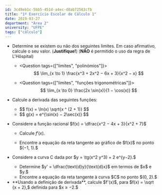 ```yaml
---
id: 3cd8eb1c-5bb5-451d-a4ec-d8ab72583cfb
title: "1º Exercício Escolar de Cálculo 1"
date: 2019-03-27
department: "Área 2"
university: "UFPE"
tags: ["cálculo"]
---
```


- Determine se existem ou não dos seguintes limites. Em caso afirmativo,
  calcule o seu valor. (**Justifique!**) (**NÃO** é permitido o uso da regra de
  L'Hôspital)

  - <Question tags={["limites", "polinómios"]}>
    $$
      \lim_{x \to 1} \frac{x^3 + 2x^2 − 6x + 3}{x^2 − x}
    $$
    </Question>

  - <Question tags={["limites", "funções trigonométricas"]}>
    $$
      \lim_{x \to 0} \frac{2x \sin(x)}{1 − \cos(x)}
    $$
    </Question>

- Calcule a derivada das seguintes funções:

  - <Question>
      $$
        f(x) = \ln(x) \sqrt{x ^ (2 + 1)}
      $$
    </Question>

  - <Question>
    $$
      g(x) = e^{\sin(x) − 2\sec(x)}
    $$
    </Question>

- Considere a função racional $f(x) = \dfrac{x^2 − 4x + 3}{x^2 + 7}$

  - <Question>Calcule $f'(x).$</Question>

  - <Question>
      Encontre a equação da reta tangente ao gráfico de $f(x)$ no ponto $(−1, 1).$
    </Question>

- Considere a curva C dada por $y = \tg(x^2 y^3) + 2 e^{y−2}.$

  - <Question>
    Determine $y' = \dfrac{\text{d}y}{\text{d}x}$ em termos de $x$ e $y.$
    </Question>

  - <Question>
      Encontre a equação da reta tangente à curva $C$ no ponto $(0, 2).$
    </Question>

- <Question>
    **Usando a definição de derivada**, calcule $f'(x)$, para $f(x) = \sqrt
    {x + 2},$ definida para $x ≥ −2.$
  </Question>
